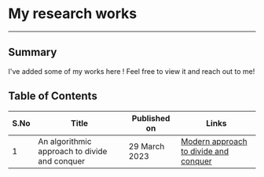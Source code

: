 # My research works
<hr className="my-2"/>

## Summary

I've added some of my works here ! Feel free to view it and reach out to me!

## Table of Contents

| S.No | Title                                         | Published on  | Links                                                         |
| ---- | --------------------------------------------- | ------------- | ------------------------------------------------------------- |
| 1    | An algorithmic approach to divide and conquer | 29 March 2023 | [Modern approach to divide and conquer](./divide-and-conquer) |
